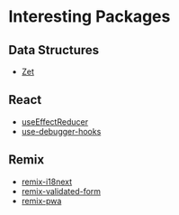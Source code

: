 # Interesting Packages

## Data Structures

- [Zet](https://github.com/terkelg/zet)

## React

- [useEffectReducer](https://github.com/davidkpiano/useEffectReducer)
- [use-debugger-hooks](https://github.com/kyleshevlin/use-debugger-hooks)

## Remix

- [remix-i18next](https://github.com/sergiodxa/remix-i18next)
- [remix-validated-form](https://github.com/airjp73/remix-validated-form)
- [remix-pwa](https://github.com/ShafSpecs/remix-pwa)
